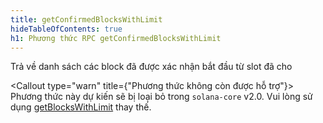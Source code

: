 ```yaml
---
title: getConfirmedBlocksWithLimit
hideTableOfContents: true
h1: Phương thức RPC getConfirmedBlocksWithLimit
---
```


Trả về danh sách các block đã được xác nhận bắt đầu từ slot đã cho

<Callout type="warn" title={"Phương thức không còn được hỗ trợ"}>
  Phương thức này dự kiến sẽ bị loại bỏ trong `solana-core` v2.0. Vui lòng sử
  dụng [getBlocksWithLimit](/docs/rpc/http/getblockswithlimit) thay thế.
</Callout>
